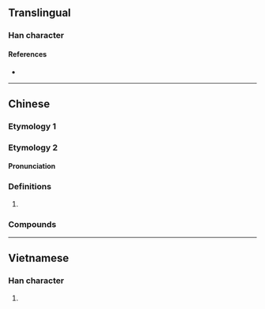 {{also|埯}}
{{character info/new}}
==Translingual==

===Han character===
{{Han char|rn=32|rad=土|as=06|sn=9|four=43144|canj=GJV|ids=⿰土安}}

====References====
* {{Han ref|kx=0228.291|hdz=10442.050|uh=57B5|ud=22453|bh=CE50|bd=52816}}

----

==Chinese==
{{zh-forms}}
===Etymology 1===
{{zh-see|埯|v}}
===Etymology 2===
====Pronunciation====
{{zh-pron
|m=ān
|mn=oaⁿ
|cat=pn
}}

===Definitions===
{{zh-hanzi}}

# {{zh-used2|p}}

===Compounds===
{{zh-der|水垵|內垵|外垵}}

----

==Vietnamese==

===Han character===
{{vi-hantu|[[ang]]|rs=土06}}

# {{rfdef|vi|sort=土06}}